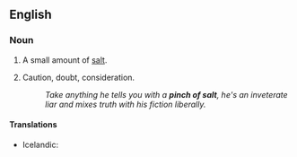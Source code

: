 ==English==

===Noun===
{{en-noun|sg=[[pinch]] [[of]] [[salt]]|pl=pinches of salt}}

#A small amount of [[salt]].
# {{figuratively}} Caution, doubt, consideration.
#:''Take anything he tells you with a '''pinch of salt''', he's an inveterate liar and mixes truth with his fiction liberally.''

====Translations====
{{trans-top|small amount of salt}}
{{trans-mid}}
{{trans-bottom}}

{{trans-top|caution}}
* Icelandic: {{qualifier|with a pinch of salt}} {{t|is|fyrirvari|alt=með fyrirvara}}
{{trans-mid}}
{{trans-bottom}}